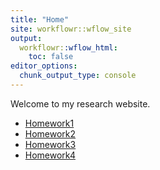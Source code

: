```yaml
---
title: "Home"
site: workflowr::wflow_site
output:
  workflowr::wflow_html:
    toc: false
editor_options:
  chunk_output_type: console
---
```


Welcome to my research website.

* [Homework1](homework1.html)
* [Homework2](homework2.html)
* [Homework3](homework3.html)
* [Homework4](homework4.html)
